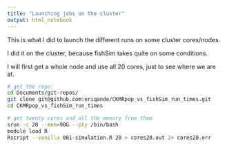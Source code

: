 ```yaml
---
title: "Launching jobs on the cluster"
output: html_notebook
---
```



This is what I did to launch the different runs on some cluster cores/nodes.

I did it on the cluster, because fishSim takes quite on some conditions.

I will first get a whole node and use all 20 cores, just to see where we are at.

```sh
# get the repo:
cd Documents/git-repos/
git clone git@github.com:eriqande/CKMRpop_vs_fishSim_run_times.git
cd CKMRpop_vs_fishSim_run_times

# get twenty cores and all the memory from them
srun -c 20 --mem=90G --pty /bin/bash
module load R
Rscript --vanilla 001-simulation.R 20 > cores20.out 2> cores20.err

```

